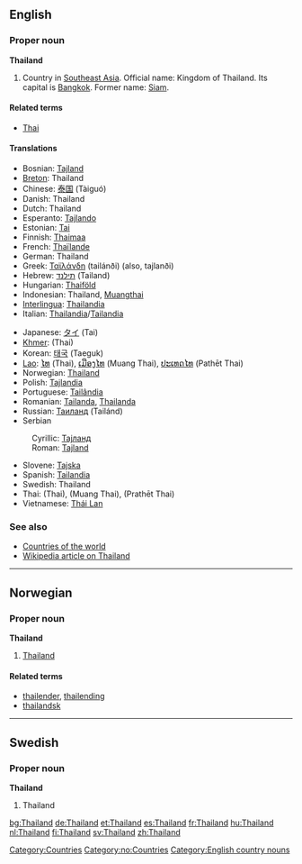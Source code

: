==English==

===Proper noun===
'''Thailand'''
# Country in [[Southeast Asia]]. Official name: Kingdom of Thailand. Its capital is [[Bangkok]]. Former name: [[Siam]].

====Related terms====
*[[Thai]]

====Translations====
{{top}}
*Bosnian: [[Tajland#Bosnian|Tajland]] {{m}}
*[[Breton]]: Thailand
*Chinese: [[泰国]] (Tàiguó)
*Danish: Thailand
*Dutch: Thailand
*Esperanto: [[Tajlando]]
*Estonian: [[Tai]]
*Finnish: [[Thaimaa]]
*French: [[Thaïlande]] {{f}}
*German: Thailand {{n}}
*Greek: [[Ταϊλάνδη]] (tailánði) (also, tajlanði) {{f}}
*Hebrew: [[תילנד]] (Tailand)
*Hungarian: [[Thaiföld]]
*Indonesian: Thailand, [[Muangthai]]
*[[Interlingua]]: [[Thailandia]]
*Italian: [[Thailandia]]/[[Tailandia]] {{f}}
{{mid}}
*Japanese: [[タイ]] (Tai)
*[[Khmer]]: {{KMchar|[[ថៃ]]}} (Thai)
*Korean: [[태국]] (Taeguk)
*[[Lao]]: [[ໄທ]] (Thai), [[ເມືອງໄທ]] (Muang Thai), [[ປະເທດໄທ]] (Pathēt Thai)
*Norwegian: [[#Norwegian|Thailand]]
*Polish: [[Tajlandia]]
*Portuguese: [[Tailândia]]
*Romanian: [[Tailanda]], [[Thailanda]] {{f}}
*Russian: [[Таиланд]] (Tailánd) {{m}}
*Serbian
:Cyrillic: [[Тајланд#Serbian|Тајланд]] {{m}}
:Roman: [[Tajland#Serbian|Tajland]] {{m}}
*Slovene: [[Tajska]] {{f}}
*Spanish: [[Tailandia]]
*Swedish: Thailand
*Thai: {{THchar|[[ไทย]]}} (Thai), {{THchar|[[เมืองไทย]]}} (Muang Thai), {{THchar|[[ประเทศไทย]]}} (Prathēt Thai)
*Vietnamese: [[Thái Lan]]
{{bottom}}

===See also===
*[[Countries of the world]]
*[[w:Thailand|Wikipedia article on Thailand]]
[[Category:Countries]]


----

==Norwegian==
===Proper noun===
[[Category:no:Countries]]
'''Thailand'''
#[[#English|Thailand]]
====Related terms====
*[[thailender]], [[thailending]]
*[[thailandsk]]

----
==Swedish==
===Proper noun===
'''Thailand'''
# Thailand

[[Category:English country nouns]]

[[bg:Thailand]]
[[de:Thailand]]
[[et:Thailand]]
[[es:Thailand]]
[[fr:Thailand]]
[[hu:Thailand]]
[[nl:Thailand]]
[[fi:Thailand]]
[[sv:Thailand]]
[[zh:Thailand]]